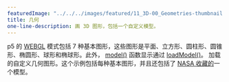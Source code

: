---
featuredImage: "../../../images/featured/11_3D-00_Geometries-thumbnail.png"
title: 几何
one-line-description: 画 3D 图形，包括一个自定义模型。
---

p5 的 
<a href="https://p5js.org/reference/#/p5/WEBGL" target="_blank">WEBGL</a> 
模式包括 7 种基本图形，这些图形是平面、立方形、圆柱形、圆锥形、椭圆形、球形和椭球形。此外， 
<a href="https://p5js.org/reference/#/p5/model" target="_blank">model()</a> 
函数显示通过 
<a href="https://p5js.org/reference/#/p5/loadModel" target="_blank">loadModel()</a>。
加载的自定义几何图形。这个示例包括每种基本图形，并且还包括了 
<a href="https://nasa3d.arc.nasa.gov/models" target="_blank">NASA 收藏的</a>一个模型。